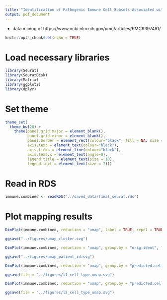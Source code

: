 ```yaml
---
title: "Identification of Pathogenic Immune Cell Subsets Associated with Checkpoint Inhibitor-induced Myocarditis"
output: pdf_document
---
```


 - data mining of https://www.ncbi.nlm.nih.gov/pmc/articles/PMC9397491/
 
```r
knitr::opts_chunk$set(echo = TRUE)
```

# Load necessary libraries

```r

library(Seurat)
library(SeuratDisk)
library(Matrix)
library(ggplot2)
library(dplyr)

```

# Set theme

```r

theme_set(
  theme_bw(20) +
    theme(panel.grid.major = element_blank(),
          panel.grid.minor = element_blank(),
          panel.border = element_rect(colour="black", fill = NA, size = 1),
          axis.text = element_text(colour="black"),
          axis.ticks = element_line(colour="black"),
          axis.text.x = element_text(angle=0),
          legend.title = element_text(size = 10),
          legend.text = element_text(size = 7)))

```

# Read in RDS

```r

immune.combined <- readRDS("../saved_data/final_seurat.rds")

```

# Plot mapping results

```r

DimPlot(immune.combined, reduction = "umap", label = TRUE, repel = TRUE, raster = FALSE) + NoLegend()

ggsave("../figures/umap_cluster.svg")

DimPlot(immune.combined, reduction = "umap", group.by = "orig.ident", label = TRUE, repel = TRUE, raster = FALSE)

ggsave("../figures/umap_patient_id.svg")

DimPlot(immune.combined, reduction = "umap", group.by = "predicted.celltype.l1", label = TRUE, repel = TRUE, raster = FALSE)

ggsave(file = "../figures/l1_cell_type_umap.svg")

DimPlot(immune.combined, reduction = "umap", group.by = "predicted.celltype.l2", label = TRUE, repel = TRUE, raster = FALSE) + NoLegend()

ggsave(file = "../figures/l2_cell_type_umap.svg")

```
